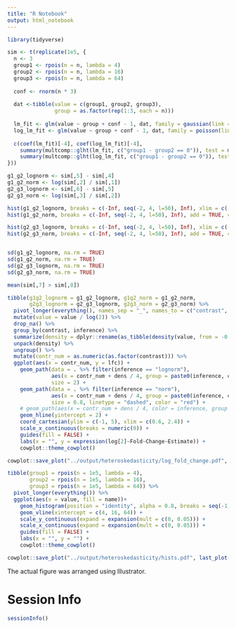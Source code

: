 ```yaml
---
title: "R Notebook"
output: html_notebook
---
```



```r
library(tidyverse)
```



```r
sim <- t(replicate(1e5, {
  n <- 3
  group1 <- rpois(n = n, lambda = 4)
  group2 <- rpois(n = n, lambda = 16)
  group3 <- rpois(n = n, lambda = 64)
  
  conf <- rnorm(n * 3)
  
  dat <-tibble(value = c(group1, group2, group3),
               group = as.factor(rep(1:3, each = n)))
  
  lm_fit <- glm(value ~ group + conf - 1, dat, family = gaussian(link = "identity"))
  log_lm_fit <- glm(value ~ group + conf - 1, dat, family = poisson(link = "log"))
  
  c(coef(lm_fit)[-4], coef(log_lm_fit)[-4],
    summary(multcomp::glht(lm_fit, c("group1 - group2 == 0")), test = multcomp::Ftest())$test$pvalue,
    summary(multcomp::glht(log_lm_fit, c("group1 - group2 == 0")), test = multcomp::Ftest())$test$pvalue)  
}))

g1_g2_lognorm <- sim[,5] - sim[,4]
g1_g2_norm <- log(sim[,2] / sim[,1])
g2_g3_lognorm <- sim[,6] - sim[,5]
g2_g3_norm <- log(sim[,3] / sim[,2])
```


```r
hist(g1_g2_lognorm, breaks = c(-Inf, seq(-2, 4, l=50), Inf), xlim = c(-2, 4))
hist(g1_g2_norm, breaks = c(-Inf, seq(-2, 4, l=50), Inf), add = TRUE, col = "#FF000088")

hist(g2_g3_lognorm, breaks = c(-Inf, seq(-2, 4, l=50), Inf), xlim = c(-2, 4))
hist(g2_g3_norm, breaks = c(-Inf, seq(-2, 4, l=50), Inf), add = TRUE, col = "#FF000088")


sd(g1_g2_lognorm, na.rm = TRUE)
sd(g1_g2_norm, na.rm = TRUE)
sd(g2_g3_lognorm, na.rm = TRUE)
sd(g2_g3_norm, na.rm = TRUE)

mean(sim[,7] > sim[,8])
```



```r
tibble(g1g2_lognorm = g1_g2_lognorm, g1g2_norm = g1_g2_norm,
       g2g3_lognorm = g2_g3_lognorm, g2g3_norm = g2_g3_norm) %>%
  pivot_longer(everything(), names_sep = "_", names_to = c("contrast", "inference")) %>%
  mutate(value = value / log(2)) %>%
  drop_na() %>%
  group_by(contrast, inference) %>%
  summarize(density = dplyr::rename(as_tibble(density(value, from = -0.8, to = 4.8)[c("x", "y")]), lfc = x, dens = y)) %>%
  unpack(density) %>%
  ungroup() %>%
  mutate(contr_num = as.numeric(as.factor(contrast))) %>%
  ggplot(aes(x = contr_num, y = lfc)) +
    geom_path(data = . %>% filter(inference == "lognorm"), 
              aes(x = contr_num + dens / 4, group = paste0(inference, contrast)),
              size = 2) +
    geom_path(data = . %>% filter(inference == "norm"), 
              aes(x = contr_num + dens / 4, group = paste0(inference, contrast)),
              size = 0.8, linetype = "dashed", color = "red") +
    # geom_path(aes(x = contr_num + dens / 4, color = inference, group = paste0(inference, contrast))) +
    geom_hline(yintercept = 2) +
    coord_cartesian(ylim = c(-1, 5), xlim = c(0.6, 2.4)) +
    scale_x_continuous(breaks = numeric(0)) +
    guides(fill = FALSE) +
    labs(x = "", y = expression(log[2]~Fold~Change~Estimate)) +
    cowplot::theme_cowplot()

cowplot::save_plot("../output/heteroskedasticity/log_fold_change.pdf", last_plot())
```


```r
tibble(group1 = rpois(n = 1e5, lambda = 4),
       group2 = rpois(n = 1e5, lambda = 16),
       group3 = rpois(n = 1e5, lambda = 64)) %>%
  pivot_longer(everything()) %>%
  ggplot(aes(x = value, fill = name))+
    geom_histogram(position = "identity", alpha = 0.8, breaks = seq(-1, 101) + 0.5) +
    geom_vline(xintercept = c(4, 16, 64)) +
    scale_y_continuous(expand = expansion(mult = c(0, 0.05))) +
    scale_x_continuous(expand = expansion(mult = c(0, 0.05))) +
    guides(fill = FALSE) +
    labs(x = "", y = "") +
    cowplot::theme_cowplot()

cowplot::save_plot("../output/heteroskedasticity/hists.pdf", last_plot())
```




The actual figure was arranged using Illustrator.



# Session Info

```r
sessionInfo()
```